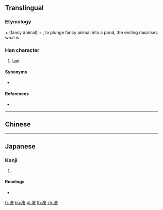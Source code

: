 {{character info/new}}
{{also|法}}
==Translingual==

===Etymology===
{{l|ja|水}} + {{l|ja|廌}} (fancy animal) + {{l|ja|去}}, to plunge fancy animal into a pond, the ending nasalises what is {{l|ja|範}}

===Han character===
{{Han char|rn=85|rad=水|as=18|sn=21|four=|canj=EIFI}}

# [[law]]

====Synonyms====
* {{l|ja|律}}

====References====
* {{Han ref|kx=0662.340|dkj=18757|dj=1071.290|hdz=31793.110|uh=704B|ud=28747}}

----

==Chinese==
{{zh-see|法|a}}

----

==Japanese==

===Kanji===
{{ja-kanji|grade=|rs=水18}}

# {{defn|lang=ja|sort=水18}}

====Readings====
* {{ja-readings|on=[[ほう]] (hō), [[はっ]] (hat), [[ほっ]] (hot)|kun=[[のり]] (nori)}}

[[fr:灋]]
[[hu:灋]]
[[pl:灋]]
[[th:灋]]
[[zh:灋]]